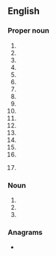 {{also|pwä}}
==English==
{{wikipedia}}

===Proper noun===
{{en-proper noun}}

# {{initialism of|en|{{w|Pacific Western Airlines}}}}
# {{initialism of|en|{{w|People With AIDS}}}}
# {{initialism of|en|{{w|Pirates With Attitude}}}}
# {{initialism of|en|{{w|Progressive Writers' Association}}}}
# {{initialism of|en|{{w|Public Works Administration}}}}
# {{initialism of|en|{{w|Pro Wrestling America}}}}
# {{initialism of|en|{{w|Portuguese West Africa}}}}
# {{init of|en||Pagan Webcrafters' Association}}
# {{init of|en||Philippine Web Awards}}
# {{init of|en|{{w|Pratt & Whitney}} Aerospace}}
# {{init of|en|{{w|Pro Wrestling Alliance}}}}
# {{init of|en||Portfolio of Water Actions}}
# {{init of|en|[[w:fr:Professional Windsurfers Association|Windsurfers Association]]}}
# {{init of|en||Professional Women's Association}}
# {{init of|en||Professional Wrestling Alliance}}
# {{init of|en||Pure Wrestling Association}}
# {{rfv-sense|en}} {{init of|en||Promethean Workers Association}}

===Noun===
{{head|en|noun}}

# {{init of|en||partial wave analysis}}
# {{init of|en||piecewise affine functions}}
# {{init of|en||printed wire assembly}}

===Anagrams===
* {{anagrams|en|a=apw|APW|AWP|WAP|WPA|paw|wap}}